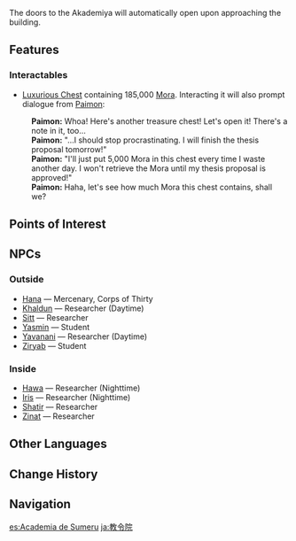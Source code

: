 {{About|the in-game location|the faction|Sumeru Akademiya}}
{{Location Infobox
|image        = Sumeru Akademiya.png
|type         = Point of Interest
|region       = Sumeru
|subregion    = Dharma Forest
|area         = Avidya Forest
|subarea      = Sumeru City
}}
{{Location Intro|The '''Akademiya'''|description=<p>It is [[Sumeru Akademiya]]'s main building, built upon the [[Divine Tree]]. The [[House of Daena]], the Akademiya's library, is located at the heart of the building.</p>}}

The doors to the Akademiya will automatically open upon approaching the building.

==Features==
===Interactables===
*[[Luxurious Chest]] containing 185,000 [[Mora]]. Interacting it will also prompt dialogue from [[Paimon]]:
{{Dialogue start}}
:'''Paimon:''' Whoa! Here's another treasure chest! Let's open it! There's a note in it, too...
:'''Paimon:''' "...I should stop procrastinating. I will finish the thesis proposal tomorrow!"
:'''Paimon:''' "I'll just put 5,000 Mora in this chest every time I waste another day. I won't retrieve the Mora until my thesis proposal is approved!"
:'''Paimon:''' Haha, let's see how much Mora this chest contains, shall we?
{{Dialogue end}}

==Points of Interest==
{{Locations by Category Table
|titles = House of Daena¦Razan Garden¦Sanctuary of Surasthana
|1 = 
|type = Points of Interest
|header = in [[The Akademiya]]
}}

==NPCs==
===Outside===
*[[Hana]] &mdash; Mercenary, Corps of Thirty
*[[Khaldun]] &mdash; Researcher (Daytime)
*[[Sitt]] &mdash; Researcher
*[[Yasmin]] &mdash; Student
*[[Yavanani]] &mdash; Researcher (Daytime)
*[[Ziryab]] &mdash; Student

===Inside===
*[[Hawa]] &mdash; Researcher (Nighttime)
*[[Iris (Sumeru City)|Iris]] &mdash; Researcher (Nighttime)
*[[Shatir]] &mdash; Researcher
*[[Zinat]] &mdash; Researcher

==Other Languages==
{{Other Languages
|default_hidden = 1
|en      = The Akademiya
|zhs     = 教令院
|zhs_rm  = Jiāolìng-yuàn
|zht     = 教令院
|zht_rm  = Jiāolìng-yuàn
|ja      = 教令院
|ja_rm   = Kyourei'in
|ko      = 아카데미아
|ko_rm   = Akademia
|es      = Academia de Sumeru
|fr      = Académie
|ru      = Академия
|th      = Akademiya
|vi      = Giáo Viện
|de      = Akademie
|id      = Akademiya
|pt      = Academia
|tr      = 
|it      = 
}}

==Change History==
{{Change History|3.0}}

==Navigation==
{{PoI Navbox|Sumeru}}

[[es:Academia de Sumeru]]
[[ja:教令院]]